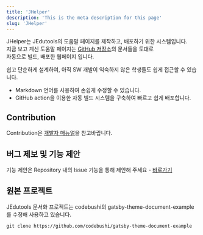 ```yaml
---
title: 'JHelper'
description: 'This is the meta description for this page'
slug: 'JHelper'
---
```


JHelper는 JEdutools의 도움말 페이지를 제작하고, 배포하기 위한 시스템입니다.  
지금 보고 계신 도움말 페이지는 [GitHub 저장소](https://github.com/JBNU-JEduTools/document)의 문서들을 토대로  
자동으로 빌드, 배포한 웹페이지 입니다.  

쉽고 단순하게 설계하여, 아직 SW 개발이 익숙하지 않은 학생들도 쉽게 접근할 수 있습니다.

* Markdown 언어를 사용하여 손쉽게 수정할 수 있습니다.
* GitHub action을 이용한 자동 빌드 시스템을 구축하여 빠르고 쉽게 배포합니다.


## Contribution

Contribution은 [개발자 매뉴얼](https://jhelper.jbnu.ac.kr/JHelper/2devManual)을 참고바랍니다.


## 버그 제보 및 기능 제안

기능 제안은 Repository 내의 Issue 기능을 통해 제안해 주세요 - [바로가기](https://github.com/JBNU-JEduTools/JHelper/issues)

## 원본 프로젝트

JEdutools 문서화 프로젝트는 codebushi의 gatsby-theme-document-example를 수정해 사용하고 있습니다.
```
git clone https://github.com/codebushi/gatsby-theme-document-example
```
